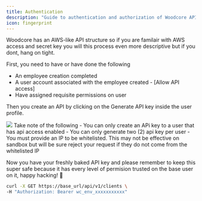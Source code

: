 ```yaml
---
title: Authentication
description: "Guide to authentication and authorization of Woodcore API access"
icon: fingerprint
---
```


Woodcore has an AWS-like API structure so if you are familair with AWS access and secret key you will this process even more descriptive but if you dont, hang on tight. 

First, you need to have or have done the following 

- An employee creation completed
- A user account associated with the employee created - [Allow API access]
- Have assigned requisite permissions on user

Then you create an API by clicking on the Generate API key inside the user profile. 
<Frame>
  <img src="/images/apikey.png" />
</Frame>

<Note>
 Take note of the following 
 - You can only create an APi key to a user that has api access enabled 
 - You can only generate two (2) api key per user 
 - You must provide an IP to be whitelisted. This may not be effective on sandbox but will be sure reject your request if they do not come from the whitelisted IP
</Note>

Now you have your freshly baked API key and please remember to keep this super safe because it has every level of permision trusted on the base user on it, happy hacking! 🚀

```bash 
curl -X GET https://base_url/api/v1/clients \
-H "Authorization: Bearer wc_env_xxxxxxxxxxx"
```